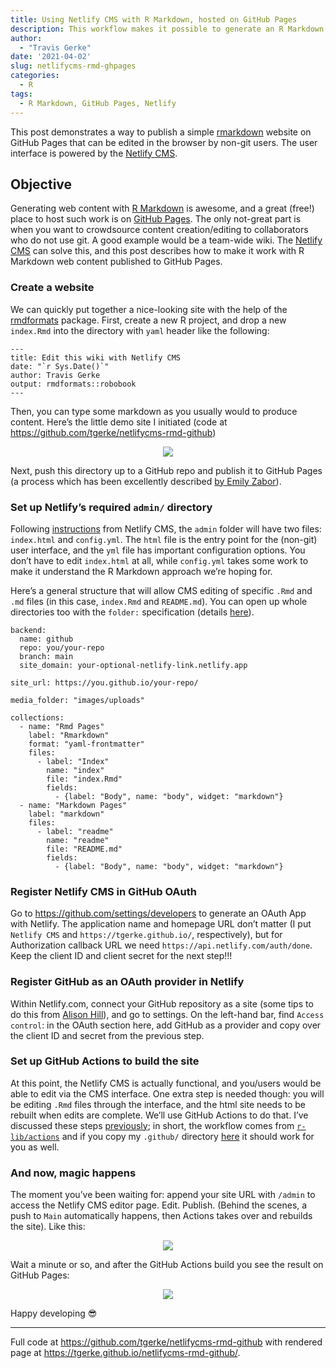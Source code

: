 ```yaml
---
title: Using Netlify CMS with R Markdown, hosted on GitHub Pages
description: This workflow makes it possible to generate an R Markdown website in GitHub Pages which is editable by non-git users
author: 
  - "Travis Gerke"
date: '2021-04-02'
slug: netlifycms-rmd-ghpages
categories:
  - R
tags:
  - R Markdown, GitHub Pages, Netlify
---
```

  
[rmarkdown]: https://github.com/rstudio/rmarkdown
[rmdformats]: https://github.com/juba/rmdformats

This post demonstrates a way to publish a simple [[rmarkdown]]{.pkg} website on GitHub Pages that can be edited in the browser by non-git users. The user interface is powered by the [Netlify CMS](https://www.netlifycms.org/).  


## Objective

Generating web content with [R Markdown](https://rmarkdown.rstudio.com/) is awesome, and a great (free!) place to host such work is on [GitHub Pages](https://pages.github.com/). The only not-great part is when you want to crowdsource content creation/editing to collaborators who do not use git. A good example would be a team-wide wiki. The [Netlify CMS](https://www.netlifycms.org/) can solve this, and this post describes how to make it work with R Markdown web content published to GitHub Pages.

### Create a website

We can quickly put together a nice-looking site with the help of the [[rmdformats]]{.pkg} package. First, create a new R project, and drop a new `index.Rmd` into the directory with `yaml` header like the following:

```
---
title: Edit this wiki with Netlify CMS
date: "`r Sys.Date()`"
author: Travis Gerke
output: rmdformats::robobook
---
```

Then, you can type some markdown as you usually would to produce content. Here's the little demo site I initiated (code at [https://github.com/tgerke/netlifycms-rmd-github](https://github.com/tgerke/netlifycms-rmd-github))

<div style="width: 100%; display: flex; align-content: center;">
  <div style="margin: auto;">
  <img src="/blog/2021-04-02-netlifycms-rmd-github/build-site.gif" style="max-width: 600px" />
  </div>
</div>

Next, push this directory up to a GitHub repo and publish it to GitHub Pages (a process which has been excellently described [by Emily Zabor](https://www.emilyzabor.com/tutorials/rmarkdown_websites_tutorial.html)). 

### Set up Netlify's required `admin/` directory

Following [instructions](https://www.netlifycms.org/docs/add-to-your-site/) from Netlify CMS, the `admin` folder will have two files: `index.html` and `config.yml`. The `html` file is the entry point for the (non-git) user interface, and the `yml` file has important configuration options. You don't have to edit `index.html` at all, while `config.yml` takes some work to make it understand the R Markdown approach we're hoping for. 

Here's a general structure that will allow CMS editing of specific `.Rmd` and `.md` files (in this case, `index.Rmd` and `README.md`). You can open up whole directories too with the `folder:` specification (details [here](https://www.netlifycms.org/docs/configuration-options)). 

```
backend:
  name: github
  repo: you/your-repo
  branch: main
  site_domain: your-optional-netlify-link.netlify.app

site_url: https://you.github.io/your-repo/

media_folder: "images/uploads"

collections:
  - name: "Rmd Pages"
    label: "Rmarkdown"
    format: "yaml-frontmatter"
    files:
      - label: "Index"
        name: "index"
        file: "index.Rmd"
        fields:
          - {label: "Body", name: "body", widget: "markdown"}
  - name: "Markdown Pages"
    label: "markdown"
    files:
      - label: "readme"
        name: "readme"
        file: "README.md"
        fields:
          - {label: "Body", name: "body", widget: "markdown"}
```

### Register Netlify CMS in GitHub OAuth

Go to [https://github.com/settings/developers](https://github.com/settings/developers) to generate an OAuth App with Netlify. The application name and homepage URL don't matter (I put `Netlify CMS` and `https://tgerke.github.io/`, respectively), but for Authorization callback URL we need `https://api.netlify.com/auth/done`. Keep the client ID and client secret for the next step!!!

### Register GitHub as an OAuth provider in Netlify

Within Netlify.com, connect your GitHub repository as a site (some tips to do this from [Alison Hill](https://alison.rbind.io/post/2017-06-12-up-and-running-with-blogdown/)), and go to settings. On the left-hand bar, find `Access control`: in the OAuth section here, add GitHub as a provider and copy over the client ID and secret from the previous step. 

### Set up GitHub Actions to build the site

At this point, the Netlify CMS is actually functional, and you/users would be able to edit via the CMS interface. One extra step is needed though: you will be editing `.Rmd` files through the interface, and the html site needs to be rebuilt when edits are complete. We'll use GitHub Actions to do that. I've discussed these steps [previously](https://tgerke.github.io/github-actions-with-r/); in short, the workflow comes from [`r-lib/actions`](https://github.com/r-lib/actions) and if you copy my `.github/` directory [here](https://github.com/tgerke/netlifycms-rmd-github) it should work for you as well.

### And now, magic happens

The moment you've been waiting for: append your site URL with `/admin` to access the Netlify CMS editor page. Edit. Publish. (Behind the scenes, a push to `Main` automatically happens, then Actions takes over and rebuilds the site). Like this:

<div style="width: 100%; display: flex; align-content: center;">
  <div style="margin: auto;">
  <img src="/blog/2021-04-02-netlifycms-rmd-github/edit-page-with-netlify.gif" style="max-width: 600px" />
  </div>
</div>

Wait a minute or so, and after the GitHub Actions build you see the result on GitHub Pages:

<div style="width: 100%; display: flex; align-content: center;">
  <div style="margin: auto;">
  <img src="/blog/2021-04-02-netlifycms-rmd-github/edited-page.png" style="max-width: 600px" />
  </div>
</div>

Happy developing &#128526;

---

Full code at [https://github.com/tgerke/netlifycms-rmd-github](https://github.com/tgerke/netlifycms-rmd-github) with rendered page at [https://tgerke.github.io/netlifycms-rmd-github/](https://tgerke.github.io/netlifycms-rmd-github/).
